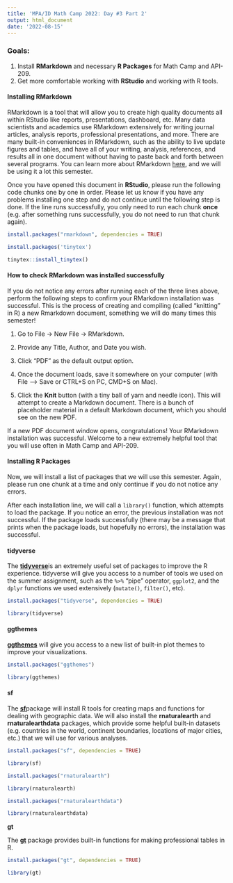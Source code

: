 ```yaml
---
title: 'MPA/ID Math Camp 2022: Day #3 Part 2'
output: html_document
date: '2022-08-15'
---
```


### Goals:

1.  Install **RMarkdown** and necessary **R Packages** for Math Camp and API-209.
2.  Get more comfortable working with **RStudio** and working with R tools.

#### Installing RMarkdown

RMarkdown is a tool that will allow you to create high quality documents all within RStudio like reports, presentations, dashboard, etc. Many data scientists and academics use RMarkdown extensively for writing journal articles, analysis reports, professional presentations, and more. There are many built-in conveniences in RMarkdown, such as the ability to live update figures and tables, and have all of your writing, analysis, references, and results all in one document without having to paste back and forth between several programs. You can learn more about RMarkdown [here](https://rmarkdown.rstudio.com/), and we will be using it a lot this semester.

Once you have opened this document in **RStudio**, please run the following code chunks one by one in order. Please let us know if you have any problems installing one step and do not continue until the following step is done. If the line runs successfully, you only need to run each chunk **once** (e.g. after something runs successfully, you do not need to run that chunk again).

```r
install.packages("rmarkdown", dependencies = TRUE)
```

```r
install.packages('tinytex')
```

```r
tinytex::install_tinytex()
```

#### How to check RMarkdown was installed successfully

If you do not notice any errors after running each of the three lines above, perform the following steps to confirm your RMarkdown installation was successful. This is the process of creating and compiling (called "knitting" in R) a new Rmarkdown document, something we will do many times this semester!

1.  Go to File -\> New File -\> RMarkdown.

2.  Provide any Title, Author, and Date you wish.

3.  Click "PDF" as the default output option.

4.  Once the document loads, save it somewhere on your computer (with File ---\> Save or CTRL+S on PC, CMD+S on Mac).

5.  Click the **Knit** button (with a tiny ball of yarn and needle icon). This will attempt to create a Markdown document. There is a bunch of placeholder material in a default Markdown document, which you should see on the new PDF.

If a new PDF document window opens, congratulations! Your RMarkdown installation was successful. Welcome to a new extremely helpful tool that you will use often in Math Camp and API-209.

#### Installing R Packages

Now, we will install a list of packages that we will use this semester. Again, please run one chunk at a time and only continue if you do not notice any errors.

After each installation line, we will call a `library()` function, which attempts to load the package. If you notice an error, the previous installation was not successful. If the package loads successfully (there may be a message that prints when the package loads, but hopefully no errors), the installation was successful.

#### tidyverse

The [**tidyverse**](https://www.tidyverse.org/)is an extremely useful set of packages to improve the R experience. tidyverse will give you access to a number of tools we used on the summer assignment, such as the `%>%` "pipe" operator, `ggplot2`, and the `dplyr` functions we used extensively (`mutate()`, `filter()`, etc).

```r
install.packages("tidyverse", dependencies = TRUE)
```

```r
library(tidyverse)
```

#### ggthemes

[**ggthemes**](https://yutannihilation.github.io/allYourFigureAreBelongToUs/ggthemes/) will give you access to a new list of built-in plot themes to improve your visualizations.

```r
install.packages("ggthemes")
```

```r
library(ggthemes)
```

#### sf

The [**sf**](https://r-spatial.github.io/sf/)package will install R tools for creating maps and functions for dealing with geographic data. We will also install the **rnaturalearth** and **rnaturalearthdata** packages, which provide some helpful built-in datasets (e.g. countries in the world, continent boundaries, locations of major cities, etc.) that we will use for various analyses.

```r
install.packages("sf", dependencies = TRUE)
```

```r
library(sf)
```

```r
install.packages("rnaturalearth")
```

```r
library(rnaturalearth)
```

```r
install.packages("rnaturalearthdata")
```

```r
library(rnaturalearthdata)
```

**gt**

The [**gt**](https://gt.rstudio.com/) package provides built-in functions for making professional tables in R.

```r
install.packages("gt", dependencies = TRUE)
```

```r
library(gt)
```
